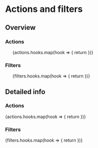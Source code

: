 
# Actions and filters

## Overview

### Actions

<ul>
	{actions.hooks.map(hook => {
		return <HookTOCItem hook={hook} key={`toc-hook-action-${hook.name}`} />
	})}
</ul>

### Filters

<ul>
	{filters.hooks.map(hook => {
		return <HookTOCItem hook={hook} key={`toc-hook-filter-${hook.name}`} />
	})}
</ul>

## Detailed info

### Actions

<div>
	{actions.hooks.map(hook => {
		return <Hook hook={hook} key={`details-hook-action-${hook.name}`} />
	})}
</div>

### Filters

<div>
	{filters.hooks.map(hook => {
		return <Hook hook={hook} key={`details-hook-action-${hook.name}`} />
	})}
</div>
